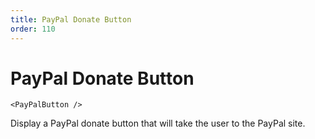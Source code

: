 ```yaml
---
title: PayPal Donate Button
order: 110
---
```

# PayPal Donate Button

```
<PayPalButton />
```
Display a PayPal donate button that will take the user to the PayPal site.